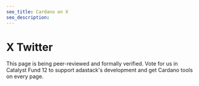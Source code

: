```yaml
---
seo_title: Cardano on X
seo_description:
---
```


# X Twitter

This page is being peer-reviewed and formally verified. Vote for us in Catalyst Fund 12 to support adastack's development and get Cardano tools on every page.
